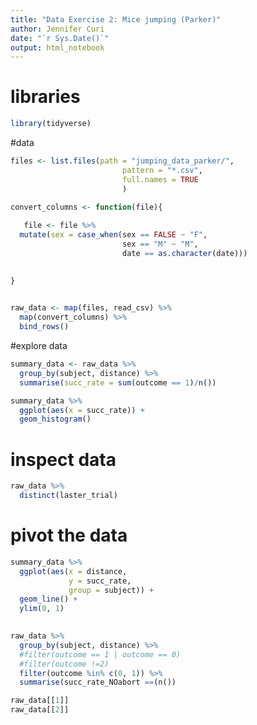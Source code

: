 ```yaml
---
title: "Data Exercise 2: Mice jumping (Parker)"
author: Jennifer Curi
date: "`r Sys.Date()`"
output: html_notebook
---
```


# libraries

```r
library(tidyverse)
```


#data
```r

files <- list.files(path = "jumping_data_parker/", 
                         pattern = "*.csv",
                         full.names = TRUE
                         )

```

```r
convert_columns <- function(file){
  
   file <- file %>%
  mutate(sex = case_when(sex == FALSE ~ "F",
                         sex == "M" ~ "M",
                         date == as.character(date)))

  
}
  
```

```r
raw_data <- map(files, read_csv) %>%
  map(convert_columns) %>%
  bind_rows()
```

#explore data

```r
summary_data <- raw_data %>%
  group_by(subject, distance) %>%
  summarise(succ_rate = sum(outcome == 1)/n())
```

```r
summary_data %>%
  ggplot(aes(x = succ_rate)) +
  geom_histogram()
```



# inspect data

```r
raw_data %>%
  distinct(laster_trial)
```

# pivot the data
```r
summary_data %>%
  ggplot(aes(x = distance, 
             y = succ_rate,
             group = subject)) +
  geom_line() +
  ylim(0, 1)
  
```

```r
raw_data %>%
  group_by(subject, distance) %>%
  #filter(outcome == 1 | outcome == 0)
  #filter(outcome !=2)
  filter(outcome %in% c(0, 1)) %>%
  summarise(succ_rate_NOabort ==(n())
```











```r
raw_data[[1]]
raw_data[[2]]
```


















